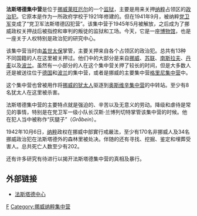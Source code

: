 {{The Holocaust sidebar}}

'''法斯塔德集中营'''是位于[[挪威|挪威]][[莱旺厄尔|莱旺厄尔]]的一个[[监狱|监狱]]，主要是用来关押[[纳粹|纳粹]]占领区的[[政治犯|政治犯]]。它原本是作为一所政府学校于1921年修建的。但在1941年9月，被纳粹[[党卫军|党卫军]]变成了“党卫军法斯塔德囚犯营”。该集中营于1945年5月被解放，之后成为了挪威政权关押战后被指控和审判的叛徒的监狱和工场。今天，它是一座[[博物馆|博物馆]]，也是一座关于人权特别是政治犯的研究中心。

该集中营当时由[[盖世太保|盖世太保]]掌管，主要关押来自各个占领区的政治犯。总共有13种不同国籍的人在这里被关押过。他们中的大部分是来自[[挪威|挪威]]、[[苏联|苏联]]、[[南斯拉夫|南斯拉夫]]、[[丹麦|丹麦]]以及[[波兰|波兰]]。虽然有一小部分的人在这个集中营关押了较长的时间，但是大多数人还是被送往位于[[德国|德国]]和[[波兰|波兰]]的集中营，或者是挪威的主要集中营[[格里尼|格里尼集中营]]中。

这个集中营也曾被用作将[[挪威的犹太人|挪威的犹太人]]驱逐到[[奥斯维辛集中营|奥斯维辛集中营]]的中转站。至少有8名犹太人在这里被杀害。

法斯塔德集中营的主要特点就是强迫的、辛苦以及无意义的劳动。降级和虐待是常见的事情，特别是在党卫军一级小队长汉斯·兰博列切特掌管该集中营的时候。他在犯人当中被称作“灰腿子”（''Gråbein''）。

1942年10月6日，[[纳粹|纳粹]]政权在挪威中部實行戒嚴法，至少有170名非挪威人及34名挪威政治犯在法斯塔德外的森林里被处决。伴随的还有寻找、挖掘、鉴定和埋葬受害人。总共死亡人数至少有202。

还有许多研究有待进行以揭开法斯塔德集中营的真相及暴行。

==外部链接==
*{{en}}[http://www.falstadsenteret.no/ 法斯塔德中心] {{Wayback|url=http://www.falstadsenteret.no/ |date=20210411010011 }}

[[Category:挪威歷史|F]]
[[Category:挪威纳粹集中营|Category:挪威纳粹集中营]]